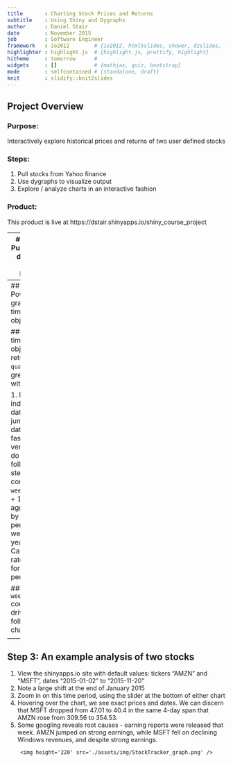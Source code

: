 ```yaml
---
title       : Charting Stock Prices and Returns
subtitle    : Using Shiny and Dygraphs
author      : Daniel Stair
date        : November 2015
job         : Software Engineer
framework   : io2012        # {io2012, html5slides, shower, dzslides, ...}
highlighter : highlight.js  # {highlight.js, prettify, highlight}
hitheme     : tomorrow      # 
widgets     : []            # {mathjax, quiz, bootstrap}
mode        : selfcontained # {standalone, draft}
knit        : slidify::knit2slides
---
```

## Project Overview

### Purpose:
Interactively explore historical prices and returns of two user defined stocks

### Steps:
1. Pull stocks from Yahoo finance
2. Use dygraphs to visualize output
3. Explore / analyze charts in an interactive fashion

### Product:
This product is live at https://dstair.shinyapps.io/shiny_course_project

---
## Step 1: Pulling stock data from Yahoo! Finance

The library <code> quantmod </code> is used to pull stock data from Yahoo! Finance. A basic pull is as follows:

```r
library(quantmod)
getSymbols(c('MSFT'),src='yahoo')
```

</br>
The above pull returns the following time series (xts) object:

```r
head(MSFT[1:5,1:4])
```

---
## Step 2: Powerful graphing of time series objects

##### The time series object returned by <code>quantmod</code> is great to work with:

1. It's indexed by date, so jumping to a date range is fast
2. It's very easy to do the following 2 steps with 1 command, <code>weeklyReturn</code>:
    + 1-line aggregation by time period (i.e., week, month, year)
    + Calculate rate of return for that time period

##### The <code>weeklyReturn</code> commmand drives the following chart:
    
<div style='text-align: center;'>
    <img height='250' src='./assets/img/StockTracker_returns.png' />
</div>

---
## Step 3: An example analysis of two stocks

1. View the shinyapps.io site with default values: tickers "AMZN" and "MSFT", dates "2015-01-02" to "2015-11-20"
2. Note a large shift at the end of January 2015
3. Zoom in on this time period, using the slider at the bottom of either chart
4. Hovering over the chart, we see exact prices and dates. We can discern that MSFT dropped from 47.01 to 40.4 in the same 4-day span that AMZN rose from 309.56 to 354.53.
5. Some googling reveals root causes - earning reports were released that week. AMZN jumped on strong earnings, while MSFT fell on declining Windows revenues, and despite strong earnings.

<div style='text-align: center;'>
    <img height='220' src='./assets/img/StockTracker_graph.png' />
</div>
</br>

